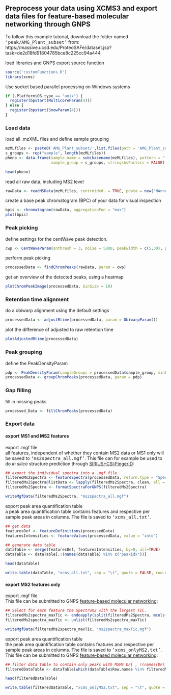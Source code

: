 ## Preprocess your data using XCMS3 and export data files for feature-based molecular networking through GNPS

To follow this example tutorial, download the folder named <tt>'peak/AMG_Plant_subset'</tt> from: <br>
https://massive.ucsd.edu/ProteoSAFe/dataset.jsp?task=de2d18fd91804785bce8c225cc94a444

load libraries and GNPS export source function

```r
source('customFunctions.R')
library(xcms)
```

Use socket based parallel processing on Windows systems

```r
if (.Platform$OS.type == "unix") {
  register(bpstart(MulticoreParam(4)))
} else {
  register(bpstart(SnowParam(4)))
} 
```

### Load data

load all .mzXML files and define sample grouping

```r
mzMLfiles <- paste0('AMG_Plant_subset/',list.files(path = 'AMG_Plant_subset/', pattern = ".mzXML$", recursive = TRUE))
s_groups <- rep("sample", length(mzMLfiles))
pheno <- data.frame(sample_name = sub(basename(mzMLfiles), pattern = ".mzML",replacement = "", fixed = TRUE),
                    sample_group = s_groups, stringsAsFactors = FALSE)
```

```r
head(pheno)
```

read all raw data, including MS2 level

```r
rawData <- readMSData(mzMLfiles, centroided. = TRUE, pdata = new("NAnnotatedDataFrame", pheno), mode = "onDisk")
```

create a base peak chromatogram (BPC) of your data for visual inspection

```r
bpis <- chromatogram(rawData, aggregationFun = "max")
plot(bpis)
```

### Peak picking

define settings for the centWave peak detection.

```r
cwp <- CentWaveParam(snthresh = 3, noise = 5000, peakwidth = c(5,30), ppm = 10)
```

perform peak picking

```r
processedData <- findChromPeaks(rawData, param = cwp) 
```

get an overview of the detected peaks, using a heatmap

```r
plotChromPeakImage(processedData, binSize = 10) 
```

### Retention time alignment

do a obiwarp alignment using the default settings

```r
processedData <- adjustRtime(processedData, param = ObiwarpParam())
```

plot the difference of adjusted to raw retention time

```r
plotAdjustedRtime(processedData)
```

### Peak grouping

define the PeakDensityParam

```r
pdp <- PeakDensityParam(sampleGroups = processedData$sample_group, minFraction = 0.10)
processedData <- groupChromPeaks(processedData, param = pdp) 
```

### Gap filling

fill in missing peaks

```r
processed_Data <- fillChromPeaks(processedData)
```

### Export data

#### export MS1 and MS2 features

export .mgf file <br>
all features, independent of whether they contain MS2 data or MS1 only will be saved to <tt>'ms2spectra_all.mgf'</tt>. This file can for example be used to do <i>in silico</i> structure prediction through [SIRIUS+CSI:FingerID](https://bio.informatik.uni-jena.de/software/sirius/):

```r
## export the individual spectra into a .mgf file
filteredMs2Spectra <- featureSpectra(processedData, return.type = "Spectra")
filteredMs2Spectra@listData <- lapply(filteredMs2Spectra, clean, all = TRUE)
filteredMs2Spectra <- formatSpectraForGNPS(filteredMs2Spectra)
```

```r
writeMgfData(filteredMs2Spectra, "ms2spectra_all.mgf")
```

export peak area quantification table <br>
a peak area quantification table contains features and respective per sample peak areas in columns. The file is saved to <tt>'xcms_all.txt'</tt>.

```r
## get data
featuresDef <- featureDefinitions(processedData)
featuresIntensities <- featureValues(processedData, value = "into")

## generate data table
dataTable <- merge(featuresDef, featuresIntensities, by=0, all=TRUE)
dataTable <- dataTable[,!(names(dataTable) %in% c("peakidx"))]
```

```r
head(dataTable)
```

```r
write.table(dataTable, "xcms_all.txt", sep = "\t", quote = FALSE, row.names = FALSE)
```

#### export MS2 features only

export .mgf file <br>
This file can be submitted to GNPS [feature-based molecular networking](https://ccms-ucsd.github.io/GNPSDocumentation/featurebasedmolecularnetworking/):

```r
## Select for each feature the Spectrum2 with the largest TIC.
filteredMs2spectra_maxTic <- endoapply(split(filteredMs2Spectra, mcols(filteredMs2Spectra)$feature_id), function(z) z[which.max(lapply(intensity(z), sum))])
filteredMs2spectra_maxTic <- unlist(filteredMs2spectra_maxTic)
```

```r
writeMgfData(filteredMs2spectra_maxTic, "ms2spectra_maxTic.mgf")
```

export peak area quantification table <br>
the peak area quantification table contains features and respective per sample peak areas in columns. The file is saved to <tt>'xcms_onlyMS2.txt'</tt>. This file can be submitted to GNPS [feature-based molecular networking](https://ccms-ucsd.github.io/GNPSDocumentation/featurebasedmolecularnetworking/):

```r
## filter data table to contain only peaks with MSMS DF[ , !(names(DF) %in% drops)]
filteredDataTable <- dataTable[which(dataTable$Row.names %in% filteredMs2Spectra@elementMetadata$feature_id),]
```

```r
head(filteredDataTable)
```

```r
write.table(filteredDataTable, "xcms_onlyMS2.txt", sep = "\t", quote = FALSE, row.names = FALSE)
```